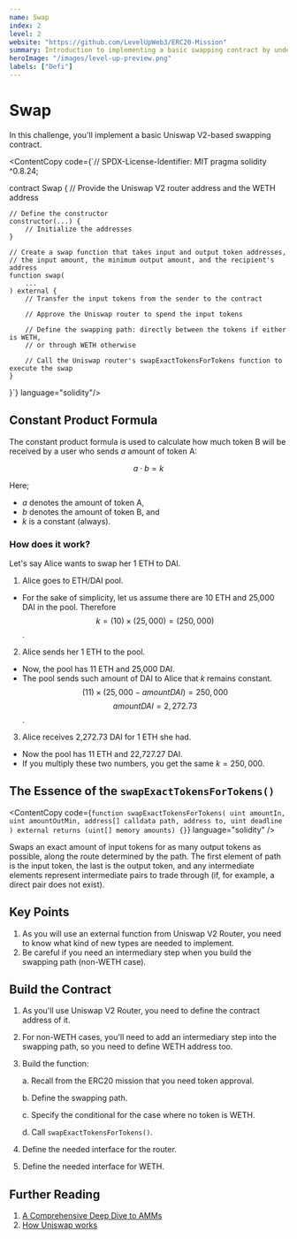 ```yaml
---
name: Swap
index: 2
level: 2
website: "https://github.com/LevelUpWeb3/ERC20-Mission"
summary: Introduction to implementing a basic swapping contract by understanding Uniswap V2 router.
heroImage: "/images/level-up-preview.png"
labels: ["Defi"]
---
```



# Swap

In this challenge, you'll implement a basic Uniswap V2-based swapping contract.

<ContentCopy code={`// SPDX-License-Identifier: MIT
pragma solidity ^0.8.24;

contract Swap {
// Provide the Uniswap V2 router address and the WETH address

    // Define the constructor
    constructor(...) {
        // Initialize the addresses
    }

    // Create a swap function that takes input and output token addresses,
    // the input amount, the minimum output amount, and the recipient's address
    function swap(
        ...
    ) external {
        // Transfer the input tokens from the sender to the contract

        // Approve the Uniswap router to spend the input tokens

        // Define the swapping path: directly between the tokens if either is WETH,
        // or through WETH otherwise

        // Call the Uniswap router's swapExactTokensForTokens function to execute the swap
    }

}`} language="solidity"/>

## Constant Product Formula

The constant product formula is used to calculate how much token B will be received by a user who sends $a$ amount of token A:

$$
a \cdot b = k
$$

Here;

- $a$ denotes the amount of token A,
- $b$ denotes the amount of token B, and
- $k$ is a constant (always).

### How does it work?

Let's say Alice wants to swap her 1 ETH to DAI.

1. Alice goes to ETH/DAI pool.

- For the sake of simplicity, let us assume there are 10 ETH and 25,000 DAI in the pool. Therefore
  $$k = (10) \times (25,000) = (250,000)$$.

2. Alice sends her 1 ETH to the pool.

- Now, the pool has 11 ETH and 25,000 DAI.
- The pool sends such amount of DAI to Alice that $k$ remains constant.
  $$(11) \times (25,000 - amountDAI) = 250,000$$
  $$amountDAI = 2,272.73$$.

3. Alice receives 2,272.73 DAI for 1 ETH she had.

- Now the pool has 11 ETH and 22,727.27 DAI.
- If you multiply these two numbers, you get the same $k=250,000$.

## The Essence of the `swapExactTokensForTokens()`

<ContentCopy
  code={`function swapExactTokensForTokens(
  uint amountIn,
  uint amountOutMin,
  address[] calldata path,
  address to,
  uint deadline
) external returns (uint[] memory amounts) {}`}
  language="solidity"
/>

Swaps an exact amount of input tokens for as many output tokens as possible, along the route determined by the path. The first element of path is the input token, the last is the output token, and any intermediate elements represent intermediate pairs to trade through (if, for example, a direct pair does not exist).

## Key Points

1. As you will use an external function from Uniswap V2 Router, you need to know what kind of new types are needed to implement.
2. Be careful if you need an intermediary step when you build the swapping path (non-WETH case).

## Build the Contract

1. As you'll use Uniswap V2 Router, you need to define the contract address of it.
2. For non-WETH cases, you'll need to add an intermediary step into the swapping path, so you need to define WETH address too.
3. Build the function:

   a. Recall from the ERC20 mission that you need token approval.

   b. Define the swapping path.

   c. Specify the conditional for the case where no token is WETH.

   d. Call `swapExactTokensForTokens()`.

4. Define the needed interface for the router.
5. Define the needed interface for WETH.

## Further Reading

1. [A Comprehensive Deep Dive to AMMs](https://medium.com/@arbnom/navigating-the-defi-landscape-a-comprehensive-deep-dive-to-amms-954020ec23b)
2. [How Uniswap works](https://docs.uniswap.org/contracts/v2/concepts/protocol-overview/how-uniswap-works)

